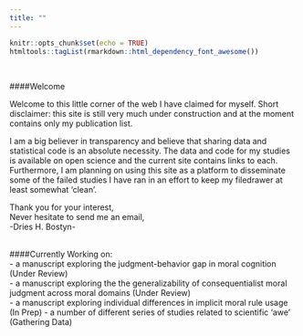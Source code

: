 ```yaml
---
title: ""
---
```


```r
knitr::opts_chunk$set(echo = TRUE)
htmltools::tagList(rmarkdown::html_dependency_font_awesome())
```
<br>

####Welcome  
  
Welcome to this little corner of the web I have claimed for myself. Short disclaimer: this site is still very much under construction and at the moment contains only my publication list. 

I am a big believer in transparency and believe that sharing data and statistical code is an absolute necessity. The data and code for my studies is available on open science and the current site contains links to each. Furthermore, I am planning on using this site as a platform to disseminate some of the failed studies I have ran in an effort to keep my filedrawer at least somewhat 'clean'.  
  
Thank you for your interest, <br>
Never hesitate to send me an email, <br>
-Dries H. Bostyn-
<br>
<br>

####Currently Working on:  
-  a manuscript exploring the judgment-behavior gap in moral cognition (Under Review)  
-  a manuscript exploring the the generalizability of consequentialist moral judgment across moral domains (Under Review)  
-  a manuscript exploring individual differences in implicit moral rule usage (In Prep)
-  a number of different series of studies related to scientific 'awe' (Gathering Data)

<br>

